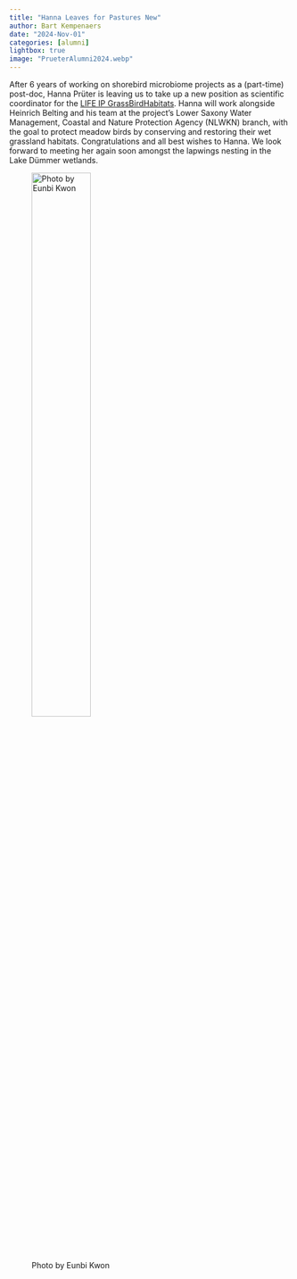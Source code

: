 ```yaml
---
title: "Hanna Leaves for Pastures New" 
author: Bart Kempenaers
date: "2024-Nov-01"
categories: [alumni]
lightbox: true
image: "PrueterAlumni2024.webp"
---
```


After 6 years of working on shorebird microbiome projects as a (part-time) post-doc, Hanna Prüter is leaving us to take up a new position as scientific coordinator for the [LIFE IP GrassBirdHabitats](https://www.grassbirdhabitats.eu/). Hanna will work alongside Heinrich Belting and his team at the project’s Lower Saxony Water Management, Coastal and Nature Protection Agency (NLWKN) branch, with the goal to protect meadow birds by conserving and restoring their wet grassland habitats. Congratulations and all best wishes to Hanna. We look forward to meeting her again soon amongst the lapwings nesting in the Lake Dümmer wetlands.

![Photo by Eunbi Kwon](PrueterAlumni2024.webp){width=50%}
